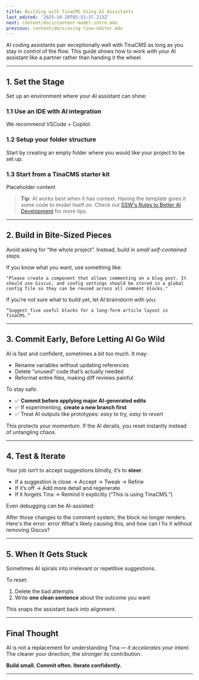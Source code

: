 ```yaml
---
title: Building with TinaCMS Using AI Assistants
last_edited: '2025-10-20T05:51:37.213Z'
next: content/docs/content-model-intro.mdx
previous: content/docs/using-tina-editor.mdx
---
```


AI coding assistants pair exceptionally well with TinaCMS as long as you stay in control of the flow. This guide shows how to work *with* your AI assistant like a partner rather than handing it the wheel.

***

## 1. Set the Stage

Set up an environment where your AI assistant can shine:

### 1.1 Use an IDE with AI integration

We recommend VSCode + Copilot.

### 1.2 Setup your folder structure

Start by creating an empty folder where you would like your project to be set up.

### 1.3 Start from a TinaCMS starter kit

Placeholder content

> **Tip:** AI works best when it has context. Having the template gives it some code to model itself on. Check out [SSW's Rules to Better AI Development](https://www.ssw.com.au/rules/rules-to-better-ai-development/) for more tips.

***

## 2. Build in Bite-Sized Pieces

Avoid asking for “the whole project”. Instead, build in *small self-contained steps*.

If you know what you want, use something like:

`"Please create a component that allows commenting on a blog post. It should use Giscus, and config settings should be stored in a global config
 file so they can be reused across all comment blocks."`

If you’re not sure what to build yet, let AI brainstorm with you:

`“Suggest five useful blocks for a long-form article layout in TinaCMS.”`

***

## 3. Commit Early, Before Letting AI Go Wild

AI is fast and confident, sometimes a bit too much. It may:

* Rename variables without updating references
* Delete “unused” code that’s actually needed
* Reformat entire files, making diff reviews painful

To stay safe:

* ✅ **Commit before applying major AI-generated edits**
* ✅ If experimenting, **create a new branch first**
* ✅ Treat AI outputs like prototypes: *easy to try, easy to revert*

This protects your momentum. If the AI derails, you reset instantly instead of untangling chaos.

***

## 4. Test & Iterate

Your job isn’t to accept suggestions blindly, it’s to **steer**.

* If a suggestion is close → Accept → Tweak → Refine
* If it’s off → Add more detail and regenerate
* If it forgets Tina → Remind it explicitly (“This is using TinaCMS.”)

Even debugging can be AI-assisted:

After those changes to the comment system, the block no longer renders.
Here's the error: error
What's likely causing this, and how can I fix it without removing Giscus?

***

## 5. When It Gets Stuck

Sometimes AI spirals into irrelevant or repetitive suggestions.

To reset:

1. Delete the bad attempts
2. Write **one clean sentence** about the outcome you want

This snaps the assistant back into alignment.

***

## Final Thought

AI is not a replacement for understanding Tina — *it accelerates your intent*.\
The clearer your direction, the stronger its contribution.

**Build small. Commit often. Iterate confidently.**

***
